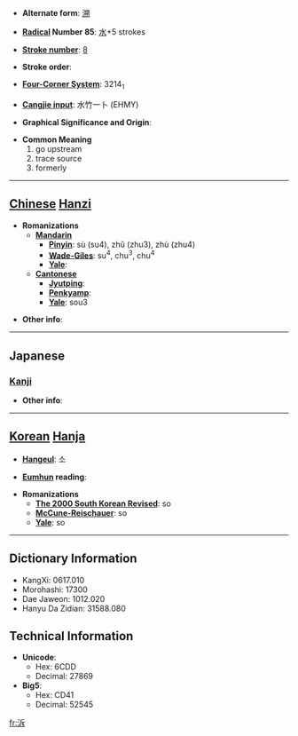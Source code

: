 * '''Alternate form''': [[溯]]

* '''[[Wiktionary:Chinese radical index| Radical]] Number 85''': [[Wiktionary:Chinese radical index 水|水]]+5 strokes

* '''[[Wiktionary:Chinese total strokes index|Stroke number]]''': [[Wiktionary:Chinese total strokes index 8|8]]

* '''Stroke order''': 

* '''[[Wiktionary:Chinese four corner index|Four-Corner System]]''': 3214<sub>1</sub>

* '''[[Wiktionary:Chinese Cangjie index|Cangjie input]]''': 水竹一卜 (EHMY)

* '''Graphical Significance and Origin''': 

* '''Common Meaning'''
*#go upstream
*# trace source
*# formerly


----

== [[Chinese]] [[Hanzi]] ==

* '''Romanizations'''
** '''[[Mandarin]]'''
*** '''[[Pinyin]]''': sù (su4), zhǔ (zhu3), zhù (zhu4)
*** '''[[Wade-Giles]]''': su<sup>4</sup>, chu<sup>3</sup>, chu<sup>4</sup>
*** '''[[Yale]]''': 
** '''[[Cantonese]]'''
*** '''[[Jyutping]]''':
*** '''[[Penkyamp]]''': 
*** '''[[Yale]]''': sou3

* '''Other info''': 

----

==Japanese==
===[[Kanji]]===
{{kanji|on readings=[[そ]] (so)
|kun readings=[[さかのぼる]] (sakanoboru)
}}

* '''Other info''':  

----

== [[Korean]] [[Hanja]] ==

* '''[[Hangeul]]''': 소

* '''[[Eumhun]] reading''': 

* '''Romanizations'''
** '''[[The 2000 South Korean Revised Romanization|The 2000 South Korean Revised]]''': so
** '''[[McCune-Reischauer]]''': so
** '''[[Yale]]''': so

----

== Dictionary Information ==

* KangXi: 0617.010
* Morohashi: 17300
* Dae Jaweon: 1012.020
* Hanyu Da Zidian: 31588.080

== Technical Information ==

* '''Unicode''':
** Hex: 6CDD
** Decimal: 27869
* '''Big5''':
** Hex: CD41
** Decimal: 52545

[[fr:泝]]